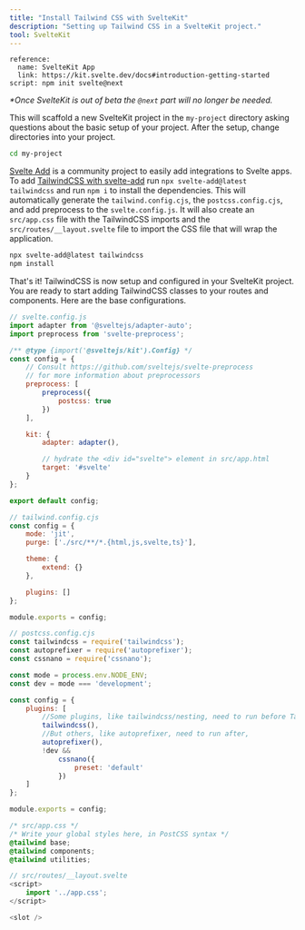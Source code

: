 ```yaml
---
title: "Install Tailwind CSS with SvelteKit"
description: "Setting up Tailwind CSS in a SvelteKit project."
tool: SvelteKit
---
```


```preval installation
reference:
  name: SvelteKit App
  link: https://kit.svelte.dev/docs#introduction-getting-started
script: npm init svelte@next
```
_*Once SvelteKit is out of beta the `@next` part will no longer be needed._

This will scaffold a new SvelteKit project in the `my-project` directory asking questions about the basic setup of your project. After the setup, change directories into your project.

```bash
cd my-project
```

[Svelte Add](https://github.com/svelte-add/svelte-add#readme) is a community project to easily add integrations to Svelte apps. To add [TailwindCSS with svelte-add](https://github.com/svelte-add/tailwindcss) run `npx svelte-add@latest tailwindcss` and run `npm i` to install the dependencies. This will automatically generate the `tailwind.config.cjs`, the `postcss.config.cjs`, and add preprocess to the `svelte.config.js`. It will also create an `src/app.css` file with the TailwindCSS imports and the `src/routes/__layout.svelte` file to import the CSS file that will wrap the application.

```bash
npx svelte-add@latest tailwindcss
npm install
```

That's it! TailwindCSS is now setup and configured in your SvelteKit project. You are ready to start adding TailwindCSS classes to your routes and components. Here are the base configurations.

```js
// svelte.config.js
import adapter from '@sveltejs/adapter-auto';
import preprocess from 'svelte-preprocess';

/** @type {import('@sveltejs/kit').Config} */
const config = {
	// Consult https://github.com/sveltejs/svelte-preprocess
	// for more information about preprocessors
	preprocess: [
		preprocess({
			postcss: true
		})
	],

	kit: {
		adapter: adapter(),

		// hydrate the <div id="svelte"> element in src/app.html
		target: '#svelte'
	}
};

export default config;
```

```js
// tailwind.config.cjs
const config = {
	mode: 'jit',
	purge: ['./src/**/*.{html,js,svelte,ts}'],

	theme: {
		extend: {}
	},

	plugins: []
};

module.exports = config;
```

```js
// postcss.config.cjs
const tailwindcss = require('tailwindcss');
const autoprefixer = require('autoprefixer');
const cssnano = require('cssnano');

const mode = process.env.NODE_ENV;
const dev = mode === 'development';

const config = {
	plugins: [
		//Some plugins, like tailwindcss/nesting, need to run before Tailwind,
		tailwindcss(),
		//But others, like autoprefixer, need to run after,
		autoprefixer(),
		!dev &&
			cssnano({
				preset: 'default'
			})
	]
};

module.exports = config;
```

```css
/* src/app.css */
/* Write your global styles here, in PostCSS syntax */
@tailwind base;
@tailwind components;
@tailwind utilities;
```

```js
// src/routes/__layout.svelte
<script>
	import '../app.css';
</script>

<slot />
```


